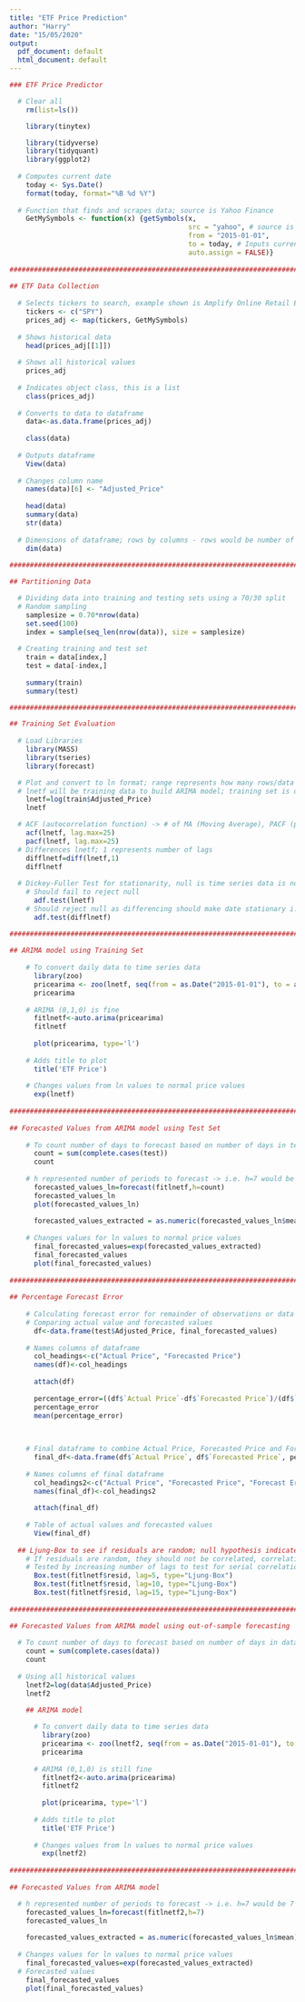 ---
title: "ETF Price Prediction"
author: "Harry"
date: "15/05/2020"
output:
  pdf_document: default
  html_document: default
---
```{r}
### ETF Price Predictor

  # Clear all
    rm(list=ls())

    library(tinytex)

    library(tidyverse)
    library(tidyquant)
    library(ggplot2)
    
  # Computes current date  
    today <- Sys.Date()
    format(today, format="%B %d %Y")
    
  # Function that finds and scrapes data; source is Yahoo Finance
    GetMySymbols <- function(x) {getSymbols(x,
                                            src = "yahoo", # source is yahoo finance
                                            from = "2015-01-01",
                                            to = today, # Inputs current date
                                            auto.assign = FALSE)}
    
###########################################################################################################
    
## ETF Data Collection
    
  # Selects tickers to search, example shown is Amplify Online Retail ETF
    tickers <- c("SPY")
    prices_adj <- map(tickers, GetMySymbols)
    
  # Shows historical data  
    head(prices_adj[[1]])
    
  # Shows all historical values  
    prices_adj
    
  # Indicates object class, this is a list  
    class(prices_adj)
    
  # Converts to data to dataframe  
    data<-as.data.frame(prices_adj)
    
    class(data)
    
  # Outputs dataframe  
    View(data)
    
  # Changes column name  
    names(data)[6] <- "Adjusted_Price"
    
    head(data)
    summary(data)
    str(data)
    
  # Dimensions of dataframe; rows by columns - rows would be number of historical prices  
    dim(data)
    
############################################################################################################

## Partitioning Data

  # Dividing data into training and testing sets using a 70/30 split
  # Random sampling 
    samplesize = 0.70*nrow(data)
    set.seed(100)
    index = sample(seq_len(nrow(data)), size = samplesize)
    
  # Creating training and test set 
    train = data[index,]
    test = data[-index,]
    
    summary(train)
    summary(test)

###########################################################################################################

## Training Set Evaluation
    
  # Load Libraries
    library(MASS)
    library(tseries)
    library(forecast)

  # Plot and convert to ln format; range represents how many rows/data points used
  # lnetf will be training data to build ARIMA model; training set is defined using below range
    lnetf=log(train$Adjusted_Price)
    lnetf

  # ACF (autocorrelation function) -> # of MA (Moving Average), PACF (partial autocorrelation function) -> # of AR (Autoregressive)
    acf(lnetf, lag.max=25)
    pacf(lnetf, lag.max=25)
  # Differences lnetf; 1 represents number of lags
    difflnetf=diff(lnetf,1)
    difflnetf
    
  # Dickey-Fuller Test for stationarity, null is time series data is non-stationary
    # Should fail to reject null
      adf.test(lnetf)
    # Should reject null as differencing should make date stationary i.e. small p-value
      adf.test(difflnetf)

###########################################################################################################
    
## ARIMA model using Training Set
      
    # To convert daily data to time series data
      library(zoo)
      pricearima <- zoo(lnetf, seq(from = as.Date("2015-01-01"), to = as.Date(today), by = 1))
      pricearima
  
    # ARIMA (0,1,0) is fine
      fitlnetf<-auto.arima(pricearima)
      fitlnetf
      
      plot(pricearima, type='l')
      
    # Adds title to plot
      title('ETF Price')
      
    # Changes values from ln values to normal price values
      exp(lnetf)
      
###########################################################################################################
      
## Forecasted Values from ARIMA model using Test Set
      
    # To count number of days to forecast based on number of days in testing set
      count = sum(complete.cases(test))
      count
      
    # h represented number of periods to forecast -> i.e. h=7 would be 7 days
      forecasted_values_ln=forecast(fitlnetf,h=count)
      forecasted_values_ln
      plot(forecasted_values_ln)
      
      forecasted_values_extracted = as.numeric(forecasted_values_ln$mean)
    
    # Changes values for ln values to normal price values
      final_forecasted_values=exp(forecasted_values_extracted)
      final_forecasted_values
      plot(final_forecasted_values)
      
###########################################################################################################
      
## Percentage Forecast Error
      
    # Calculating forecast error for remainder of observations or data points (i.e. testing dataset)
    # Comparing actual value and forecasted values
      df<-data.frame(test$Adjusted_Price, final_forecasted_values)
    
    # Names columns of dataframe
      col_headings<-c("Actual Price", "Forecasted Price")
      names(df)<-col_headings
      
      attach(df)
      
      percentage_error=((df$`Actual Price`-df$`Forecasted Price`)/(df$`Actual Price`))
      percentage_error
      mean(percentage_error)

      
      
    # Final dataframe to combine Actual Price, Forecasted Price and Forecast Error
      final_df<-data.frame(df$`Actual Price`, df$`Forecasted Price`, percentage_error)
      
    # Names columns of final dataframe
      col_headings2<-c("Actual Price", "Forecasted Price", "Forecast Error")
      names(final_df)<-col_headings2
      
      attach(final_df)
      
    # Table of actual values and forecasted values
      View(final_df)
      
  ## Ljung-Box to see if residuals are random; null hypothesis indicates that residuals are random
    # If residuals are random, they should not be correlated, correlation is not good for time series
    # Tested by increasing number of lags to test for serial correlation, lag values are arbitrary (any # can be chosen)
      Box.test(fitlnetf$resid, lag=5, type="Ljung-Box")
      Box.test(fitlnetf$resid, lag=10, type="Ljung-Box")
      Box.test(fitlnetf$resid, lag=15, type="Ljung-Box")
      
###########################################################################################################

## Forecasted Values from ARIMA model using out-of-sample forecasting
      
  # To count number of days to forecast based on number of days in dataset
    count = sum(complete.cases(data))
    count
      
  # Using all historical values    
    lnetf2=log(data$Adjusted_Price)
    lnetf2

    ## ARIMA model
    
      # To convert daily data to time series data
        library(zoo)
        pricearima <- zoo(lnetf2, seq(from = as.Date("2015-01-01"), to = as.Date(today), by = 1))
        pricearima
      
      # ARIMA (0,1,0) is still fine
        fitlnetf2<-auto.arima(pricearima)
        fitlnetf2
        
        plot(pricearima, type='l')
        
      # Adds title to plot
        title('ETF Price')
      
      # Changes values from ln values to normal price values
        exp(lnetf2)
    
###########################################################################################################
    
## Forecasted Values from ARIMA model

  # h represented number of periods to forecast -> i.e. h=7 would be 7 days
    forecasted_values_ln=forecast(fitlnetf2,h=7)
    forecasted_values_ln
    
    forecasted_values_extracted = as.numeric(forecasted_values_ln$mean)
    
  # Changes values for ln values to normal price values
    final_forecasted_values=exp(forecasted_values_extracted)
  # Forecasted values
    final_forecasted_values 
    plot(final_forecasted_values)

```

